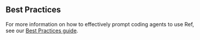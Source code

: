 ## Best Practices

For more information on how to effectively prompt coding agents to use Ref, see our [Best Practices guide](/getting-started/prompting).